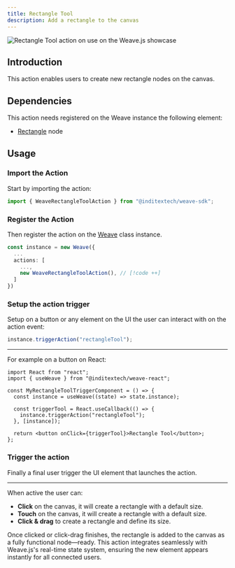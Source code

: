 ```yaml
---
title: Rectangle Tool
description: Add a rectangle to the canvas
---
```


![Rectangle Tool action on use on the Weave.js showcase](/images/actions/rectangle-tool.gif)

## Introduction

This action enables users to create new rectangle nodes on the canvas.

## Dependencies

This action needs registered on the Weave instance the following element:

- [Rectangle](/docs/main/build/nodes/rectangle) node

## Usage

<div className="fd-steps">

<div className="[&_h3]:fd-step">

### Import the Action

Start by importing the action:

```ts
import { WeaveRectangleToolAction } from "@inditextech/weave-sdk";
```

</div>

<div className='[&_h3]:fd-step'>

### Register the Action

Then register the action on the [Weave](/docs/sdk/api-reference/weave) class instance.

```ts
const instance = new Weave({
  ...
  actions: [
    ...,
    new WeaveRectangleToolAction(), // [!code ++]
  ]
})
```

</div>

<div className='[&_h3]:fd-step'>

### Setup the action trigger

Setup on a button or any element on the UI the user can interact with on the action event:

```ts
instance.triggerAction("rectangleTool");
```

---

For example on a button on React:

```tsx
import React from "react";
import { useWeave } from "@inditextech/weave-react";

const MyRectangleToolTriggerComponent = () => {
  const instance = useWeave((state) => state.instance);

  const triggerTool = React.useCallback(() => {
    instance.triggerAction("rectangleTool");
  }, [instance]);

  return <button onClick={triggerTool}>Rectangle Tool</button>;
};
```

### Trigger the action

Finally a final user trigger the UI element that launches the action.

---

When active the user can:

- **Click** on the canvas, it will create a rectangle with a default size.
- **Touch** on the canvas, it will create a rectangle with a default size.
- **Click & drag** to create a rectangle and define its size.

Once clicked or click-drag finishes, the rectangle is added to the canvas as a fully functional
node—ready. This action integrates seamlessly with Weave.js's real-time state system,
ensuring the new element appears instantly for all connected users.

</div>

</div>
